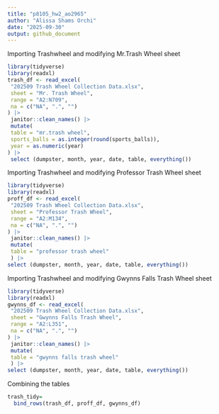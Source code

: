 ```yaml
---
title: "p8105_hw2_ao2965"
author: "Alissa Shams Orchi"
date: "2025-09-30"
output: github_document
---
```


Importing Trashwheel and modifying Mr.Trash Wheel sheet

```r
library(tidyverse)
library(readxl)
trash_df <- read_excel(
 "202509 Trash Wheel Collection Data.xlsx",
 sheet = "Mr. Trash Wheel",
 range = "A2:N709",
 na = c("NA", ".", "")
) |>
 janitor::clean_names() |>
 mutate(
 table = "mr.trash wheel", 
 sports_balls = as.integer(round(sports_balls)),
 year = as.numeric(year)
) |>
 select (dumpster, month, year, date, table, everything())
```

Importing Trashwheel and modifying Professor Trash Wheel sheet

```r
library(tidyverse)
library(readxl)
proff_df <- read_excel(
 "202509 Trash Wheel Collection Data.xlsx",
 sheet = "Professor Trash Wheel",
 range = "A2:M134",
 na = c("NA", ".", "")
) |>
 janitor::clean_names() |>
 mutate(
 table = "professor trash wheel"
 ) |>
select (dumpster, month, year, date, table, everything())
```
Importing Trashwheel and modifying Gwynns Falls Trash Wheel sheet
```r
library(tidyverse)
library(readxl)
gwynns_df <- read_excel(
 "202509 Trash Wheel Collection Data.xlsx",
 sheet = "Gwynns Falls Trash Wheel",
 range = "A2:L351",
 na = c("NA", ".", "")
) |>
 janitor::clean_names() |>
 mutate(
 table = "gwynns falls trash wheel"
 ) |>
select (dumpster, month, year, date, table, everything())
```

Combining the tables
```r
trash_tidy=
  bind_rows(trash_df, proff_df, gwynns_df)
```

